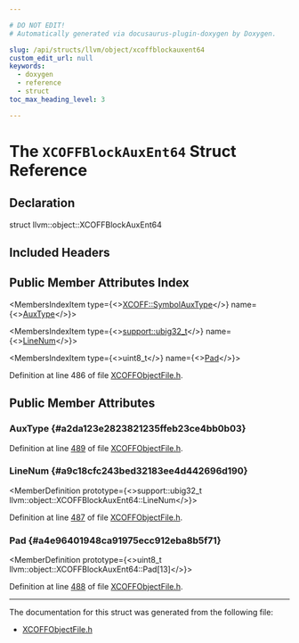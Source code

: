 ```yaml
---

# DO NOT EDIT!
# Automatically generated via docusaurus-plugin-doxygen by Doxygen.

slug: /api/structs/llvm/object/xcoffblockauxent64
custom_edit_url: null
keywords:
  - doxygen
  - reference
  - struct
toc_max_heading_level: 3

---
```





# The `XCOFFBlockAuxEnt64` Struct Reference

<DoxygenPage pluginConfig={pluginConfig}>



## Declaration

<CodeBlock>struct llvm::object::XCOFFBlockAuxEnt64</CodeBlock>

## Included Headers

<IncludesList>
<IncludesListItem
  filePath="llvm/Object/XCOFFObjectFile.h"
  permalink="/docs/api/files/include/include/llvm/include/llvm/object/xcoffobjectfile-h"
  isLocal="true" />
</IncludesList>

## Public Member Attributes Index

<MembersIndex>

<MembersIndexItem
  type={<><a href="/docs/api/namespaces/llvm/xcoff/#a6d134aed42e1f7be67a8dc02c9bd401f">XCOFF::SymbolAuxType</a></>}
  name={<><a href="#a2da123e2823821235ffeb23ce4bb0b03">AuxType</a></>}>
</MembersIndexItem>

<MembersIndexItem
  type={<><a href="/docs/api/namespaces/llvm/support/#a9351dc9ad74cfe9ab63829d6926db48c">support::ubig32&#95;t</a></>}
  name={<><a href="#a9c18cfc243bed32183ee4d442696d190">LineNum</a></>}>
</MembersIndexItem>

<MembersIndexItem
  type={<>uint8&#95;t</>}
  name={<><a href="#a4e96401948ca91975ecc912eba8b5f71">Pad</a></>}>
</MembersIndexItem>

</MembersIndex>


Definition at line 486 of file <a href="/docs/api/files/include/include/llvm/include/llvm/object/xcoffobjectfile-h">XCOFFObjectFile.h</a>.

<SectionDefinition>

## Public Member Attributes

### AuxType {#a2da123e2823821235ffeb23ce4bb0b03}

<MemberDefinition
  prototype="XCOFF::SymbolAuxType llvm::object::XCOFFBlockAuxEnt64::AuxType">

Definition at line <a href="/docs/api/files/include/include/llvm/include/llvm/object/xcoffobjectfile-h/#l00489">489</a> of file <a href="/docs/api/files/include/include/llvm/include/llvm/object/xcoffobjectfile-h">XCOFFObjectFile.h</a>.
</MemberDefinition>

### LineNum {#a9c18cfc243bed32183ee4d442696d190}

<MemberDefinition
  prototype={<>support::ubig32&#95;t llvm::object::XCOFFBlockAuxEnt64::LineNum</>}>

Definition at line <a href="/docs/api/files/include/include/llvm/include/llvm/object/xcoffobjectfile-h/#l00487">487</a> of file <a href="/docs/api/files/include/include/llvm/include/llvm/object/xcoffobjectfile-h">XCOFFObjectFile.h</a>.
</MemberDefinition>

### Pad {#a4e96401948ca91975ecc912eba8b5f71}

<MemberDefinition
  prototype={<>uint8&#95;t llvm::object::XCOFFBlockAuxEnt64::Pad&#91;13&#93;</>}>

Definition at line <a href="/docs/api/files/include/include/llvm/include/llvm/object/xcoffobjectfile-h/#l00488">488</a> of file <a href="/docs/api/files/include/include/llvm/include/llvm/object/xcoffobjectfile-h">XCOFFObjectFile.h</a>.
</MemberDefinition>

</SectionDefinition>

<hr/>

The documentation for this struct was generated from the following file:

<ul>
<li><a href="/docs/api/files/include/include/llvm/include/llvm/object/xcoffobjectfile-h">XCOFFObjectFile.h</a></li>
</ul>

</DoxygenPage>

